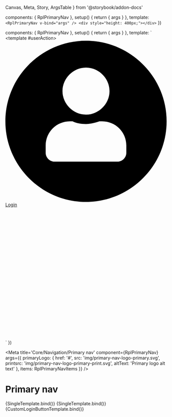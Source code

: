   Canvas,
  Meta,
  Story,
  ArgsTable
} from '@storybook/addon-docs'


  components: { RplPrimaryNav },
  setup() {
    return { args }
  },
  template: `
    <RplPrimaryNav v-bind="args" />
    <div style="height: 400px;"></div>
  `
})

  components: { RplPrimaryNav },
  setup() {
    return { args }
  },
  template: `
  <RplPrimaryNav v-bind="args" >
    <template #userAction>
      <a
        class="
          rpl-type-label-small
          rpl-type-weight-bold
          rpl-u-focusable-block
        "
        href="/login"
        target="_blank"
      >
        <span class="rpl-u-margin-r-2"
        ><span class="rpl-icon rpl-icon--size-s rpl-icon--icon-user-circle-filled" style="transform: translateY(2px);"
        ><svg xmlns="http://www.w3.org/2000/svg" viewBox="0 0 24 24" xml:space="preserve"><path d="M12 0C5.4 0 0 5.4 0 12s5.4 12 12 12 12-5.4 12-12S18.6 0 12 0zm0 4c1.9 0 3.5 1.6 3.5 3.5S13.9 11 12 11 8.5 9.4 8.5 7.5 10.1 4 12 4zm6 12.7c0 .7-.6 1.3-1.3 1.3H7.3c-.7 0-1.3-.6-1.3-1.3v-1.1c0-2 1.6-3.6 3.6-3.6h.4c.6.3 1.3.4 2 .4s1.4-.2 2-.4h.4c2 0 3.6 1.6 3.6 3.6v1.1z"></path><path d="M0 0h24v24H0z" style="fill: none;"></path></svg></span
        ></span
        >&NoBreak;<span>Login</span>
      </a>
    </template>
  </RplPrimaryNav>
  <div style="height: 400px;"></div>
  `
})

<Meta
  title='Core/Navigation/Primary nav'
  component={RplPrimaryNav}
  args={{
    primaryLogo: {
      href: '#',
      src: 'img/primary-nav-logo-primary.svg',
      printsrc: 'img/primary-nav-logo-primary-print.svg',
      altText: 'Primary logo alt text'
    },
    items: RplPrimaryNavItems
  }}
/>

# Primary nav

<ArgsTable of={RplPrimaryNav} />

<Canvas>
  <Story
    name='Default'
    play={a11yStoryCheck}
    parameters={{
      layout: 'fullscreen'
    }}
  >
    {SingleTemplate.bind()}
  </Story>
</Canvas>

<Canvas>
  <Story
    name='With secondary logo'
    play={a11yStoryCheck}
    parameters={{
      layout: 'fullscreen'
    }}
    args={{
      secondaryLogo: {
        href: '#',
        src: 'img/primary-nav-logo-secondary.svg',
        altText: 'Secondary logo alt text',
        printsrc: 'img/primary-nav-logo-secondary-print.svg'
      }
    }}
  >
    {SingleTemplate.bind()}
  </Story>
</Canvas>

<Canvas>
  <Story
    name='With custom user action'
    play={a11yStoryCheck}
    parameters={{
      layout: 'fullscreen'
    }}
    args={{
      secondaryLogo: {
        href: '#',
        src: 'img/primary-nav-logo-secondary.svg',
        altText: 'Secondary logo alt text',
        printsrc: 'img/primary-nav-logo-secondary-print.svg'
      }
    }}
  >
    {CustomLoginButtonTemplate.bind()}
  </Story>
</Canvas>
